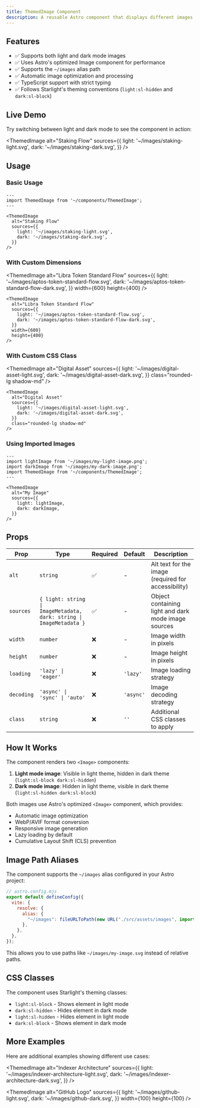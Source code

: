 ```yaml
---
title: ThemedImage Component
description: A reusable Astro component that displays different images for light and dark themes, with automatic optimization using Astro's built-in Image component.
---
```



## Features

- ✅ Supports both light and dark mode images
- ✅ Uses Astro's optimized Image component for performance
- ✅ Supports the `~/images` alias path
- ✅ Automatic image optimization and processing
- ✅ TypeScript support with strict typing
- ✅ Follows Starlight's theming conventions (`light:sl-hidden` and `dark:sl-block`)

## Live Demo

Try switching between light and dark mode to see the component in action:

<ThemedImage
  alt="Staking Flow"
  sources={{
light: '~/images/staking-light.svg',
dark: '~/images/staking-dark.svg',
}}
/>

## Usage

### Basic Usage

```astro
---
import ThemedImage from '~/components/ThemedImage';
---

<ThemedImage
  alt="Staking Flow"
  sources={{
    light: '~/images/staking-light.svg',
    dark: '~/images/staking-dark.svg',
  }}
/>
```

### With Custom Dimensions

<ThemedImage
  alt="Libra Token Standard Flow"
  sources={{
light: '~/images/aptos-token-standard-flow.svg',
dark: '~/images/aptos-token-standard-flow-dark.svg',
}}
  width={600}
  height={400}
/>

```astro
<ThemedImage
  alt="Libra Token Standard Flow"
  sources={{
    light: '~/images/aptos-token-standard-flow.svg',
    dark: '~/images/aptos-token-standard-flow-dark.svg',
  }}
  width={600}
  height={400}
/>
```

### With Custom CSS Class

<ThemedImage
  alt="Digital Asset"
  sources={{
light: '~/images/digital-asset-light.svg',
dark: '~/images/digital-asset-dark.svg',
}}
  class="rounded-lg shadow-md"
/>

```astro
<ThemedImage
  alt="Digital Asset"
  sources={{
    light: '~/images/digital-asset-light.svg',
    dark: '~/images/digital-asset-dark.svg',
  }}
  class="rounded-lg shadow-md"
/>
```

### Using Imported Images

```astro
---
import lightImage from '~/images/my-light-image.png';
import darkImage from '~/images/my-dark-image.png';
import ThemedImage from '~/components/ThemedImage';
---

<ThemedImage
  alt="My Image"
  sources={{
    light: lightImage,
    dark: darkImage,
  }}
/>
```

## Props

| Prop | Type | Required | Default | Description |
|------|------|----------|---------|-------------|
| `alt` | `string` | ✅ | - | Alt text for the image (required for accessibility) |
| `sources` | `{ light: string \| ImageMetadata, dark: string \| ImageMetadata }` | ✅ | - | Object containing light and dark mode image sources |
| `width` | `number` | ❌ | - | Image width in pixels |
| `height` | `number` | ❌ | - | Image height in pixels |
| `loading` | `'lazy' \| 'eager'` | ❌ | `'lazy'` | Image loading strategy |
| `decoding` | `'async' \| 'sync' \| 'auto'` | ❌ | `'async'` | Image decoding strategy |
| `class` | `string` | ❌ | `''` | Additional CSS classes to apply |

## How It Works

The component renders two `<Image>` components:

1. **Light mode image**: Visible in light theme, hidden in dark theme (`light:sl-block dark:sl-hidden`)
2. **Dark mode image**: Hidden in light theme, visible in dark theme (`light:sl-hidden dark:sl-block`)

Both images use Astro's optimized `<Image>` component, which provides:

- Automatic image optimization
- WebP/AVIF format conversion
- Responsive image generation
- Lazy loading by default
- Cumulative Layout Shift (CLS) prevention

## Image Path Aliases

The component supports the `~/images` alias configured in your Astro project:

```javascript
// astro.config.mjs
export default defineConfig({
  vite: {
    resolve: {
      alias: {
        "~/images": fileURLToPath(new URL("./src/assets/images", import.meta.url)),
      },
    },
  },
});
```

This allows you to use paths like `~/images/my-image.svg` instead of relative paths.

## CSS Classes

The component uses Starlight's theming classes:

- `light:sl-block` - Shows element in light mode
- `dark:sl-hidden` - Hides element in dark mode
- `light:sl-hidden` - Hides element in light mode
- `dark:sl-block` - Shows element in dark mode

## More Examples

Here are additional examples showing different use cases:

<ThemedImage
  alt="Indexer Architecture"
  sources={{
light: '~/images/indexer-architecture-light.svg',
dark: '~/images/indexer-architecture-dark.svg',
}}
/>

<ThemedImage
  alt="GitHub Logo"
  sources={{
light: '~/images/github-light.svg',
dark: '~/images/github-dark.svg',
}}
  width={100}
  height={100}
/>
